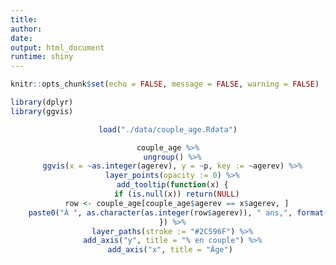 ```yaml
---
title: 
author: 
date: 
output: html_document
runtime: shiny
---
```


```r
knitr::opts_chunk$set(echo = FALSE, message = FALSE, warning = FALSE)
```


```r
library(dplyr)
library(ggvis)
```

<center>
```r
load("./data/couple_age.Rdata")

couple_age %>%
  ungroup() %>%
  ggvis(x = ~as.integer(agerev), y = ~p, key := ~agerev) %>%
  layer_points(opacity := 0) %>%
  add_tooltip(function(x) {
    if (is.null(x)) return(NULL)
    row <- couple_age[couple_age$agerev == x$agerev, ]
    paste0("À ", as.character(as.integer(row$agerev)), " ans,", format(row$p, digits = 2, nsmall = 1), " % des individus sont en couple. ", collapse = "<br />")
  }) %>%
  layer_paths(stroke := "#2C596F") %>%
  add_axis("y", title = "% en couple") %>%
  add_axis("x", title = "Âge") 

```
</center>